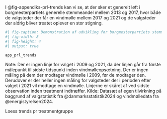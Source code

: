 
I @fig-appendiks-prl-trends kan vi se, at der sker et generelt løft i borgmesterpartiets generelle stemmeandel mellem 2013 og 2017, hvor både de valgsteder der får en vindmølle mellem 2017 og 2021 og de valgsteder der aldrig bliver treatet oplever en stor stigning.

::: {#fig-appendiks-prl-trends}

```r
#| fig-caption: Demonstration af udvikling for borgmesterpartiets stemmeandel.
#| fig-width: 8
#| fig-height: 4
#| output: true

app_prl_trends
```

\raggedright
\footnotesize
\setstretch{1}

Note: Der er ingen linje for valget i 2009 og 2021, da der linjen går fra første målepunkt til sidste tidspunkt inden vindmølleopsætning. Der er ingen måling på dem der modtager vindmølle i 2009, før de modtager den. Derudover er der heller ingen måling for valgsteder der i perioden efter valget i 2021 vil modtage en vindmølle. Linjerne er skåret af ved sidste observation inden treatment indtræffer. \newline
Kilde: Datasæt af egen tilvirkning på baggrund af valgstatistik fra @danmarksstatistik2024 og vindmølledata fra @energistyrelsen2024.

Loess trends pr treatmentgruppe

:::
